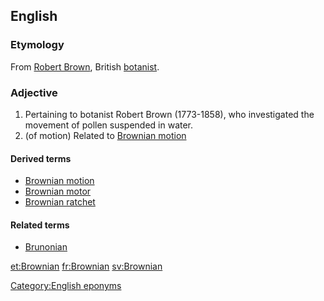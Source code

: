 ==English==

===Etymology===
From [[w:Robert Brown (botanist)|Robert Brown]], British [[botanist]].

===Adjective===
{{en-adj|-}}

# Pertaining to botanist Robert Brown (1773-1858), who investigated the movement of pollen suspended in water.
# (of motion) Related to [[Brownian motion]]

====Derived terms====
* [[Brownian motion]]
* [[Brownian motor]]
* [[Brownian ratchet]]

====Related terms====
* [[Brunonian]]

[[Category:English eponyms]]

[[et:Brownian]]
[[fr:Brownian]]
[[sv:Brownian]]